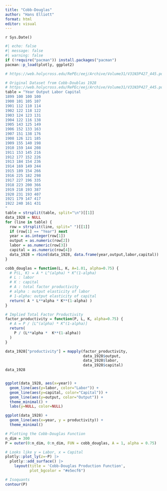 ```yaml
---
title: "Cobb-Douglas"
author: "Hans Elliott"
format: html
editor: visual
---
```

`r Sys.Date()`

```r
#| echo: false
#| message: false
#| warning: false
if (!require("pacman")) install.packages("pacman")
pacman::p_load(plotly, ggplot2)

# https://web.holycross.edu/RePEc/eej/Archive/Volume31/V31N3P427_445.pdf
```


```r
# Original Dataset from Cobb-Doublas 1928
# https://web.holycross.edu/RePEc/eej/Archive/Volume31/V31N3P427_445.pdf
table = "Year Output Labor Capital
1899 100 100 100
1900 101 105 107
1901 112 110 114
1902 122 118 122
1903 124 123 131
1904 122 116 138
1905 143 125 149
1906 152 133 163
1907 151 138 176
1908 126 121 185
1909 155 140 198
1910 159 144 208
1911 153 145 216
1912 177 152 226
1913 184 154 236
1914 169 149 244
1915 189 154 266
1916 225 182 298
1917 227 196 335
1918 223 200 366
1919 218 193 387
1920 231 193 407
1921 179 147 417
1922 240 161 431
"
table = strsplit(table, split="\n")[[1]]
data_1928 = NULL
for (line in table) {
  row = strsplit(line, split=" ")[[1]]
  if (row[1] == "Year") next
  year = as.integer(row[1])
  output = as.numeric(row[2])
  labor = as.numeric(row[3])
  capital = as.numeric(row[4])
  data_1928 = rbind(data_1928, data.frame(year,output,labor,capital))
}
```



```r
cobb_douglas = function(L, K, A=1.01, alpha=0.75) {
  # P(L, K) = A * L^(alpha) * K^(1-alpha)
  # L : labor
  # K : capital
  # A : total factor productivity
  # alpha : output elasticity of labor
  # 1-alpha: output elasticity of capital
  return( A * L**alpha * K**(1-alpha) )
}
```


```r
# Implied Total Factor Productivity
factor_productivity = function(P, L, K, alpha=0.75) {
  # A = P / [L^(alpha) * K^(1-alpha)]
  return(
    P / (L**alpha *  K**(1-alpha))
  )  
}

data_1928["productivity"] = mapply(factor_productivity, 
                                   data_1928$output, 
                                   data_1928$labor,
                                   data_1928$capital)
data_1928


ggplot(data_1928, aes(x=year)) +
  geom_line(aes(y=labor, color="Labor")) +
  geom_line(aes(y=capital, color="Capital")) +
  geom_line(aes(y=output, color="Output")) +
  theme_minimal() +
  labs(y=NULL, color=NULL)

ggplot(data_1928) +
  geom_line(aes(x=year, y = productivity)) +
  theme_minimal()

```



```r
# Plotting the Cobb-Douglas Function
n_dim = 300
P = outer(0:n_dim, 0:n_dim, FUN = cobb_douglas, A = 1, alpha = 0.75)

# Looks like y = Labor, x = Capital
plotly::plot_ly(z=~P) |> 
  plotly::add_surface() |> 
    layout(title = 'Cobb-Douglas Production Function', 
           plot_bgcolor = "#e5ecf6")
```


```r
# Isoquants
contour(P)
```






